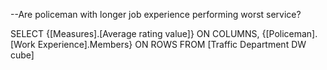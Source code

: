 --Are policeman with longer job experience performing worst service? 

SELECT {[Measures].[Average rating value]} ON COLUMNS,
{[Policeman].[Work Experience].Members} ON ROWS
FROM [Traffic Department DW cube]